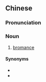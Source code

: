 ==Chinese==
{{zh-forms|type=21}}

===Pronunciation===
{{zh-pron
|m=xiōngdìqíng
|c=hing1 dai6 cing4
|cat=n
}}

===Noun===
{{zh-noun}}

# [[bromance]]

====Synonyms====
* {{zh-l|基友}}
* {{zh-l|男漫}}